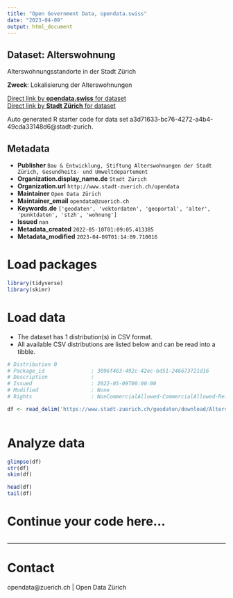 ```yaml
---
title: "Open Government Data, opendata.swiss"
date: "2023-04-09"
output: html_document
---
```


## Dataset: Alterswohnung

Alterswohnungsstandorte in der Stadt Zürich

**Zweck**: Lokalisierung der Alterswohnungen

[Direct link by **opendata.swiss** for dataset](https://opendata.swiss/de/dataset/alterswohnung1)<br>
[Direct link by **Stadt Zürich** for dataset](https://data.stadt-zuerich.ch/dataset/geo_alterswohnung)

Auto generated R starter code for data set a3d71633-bc76-4272-a4b4-49cda33148d6@stadt-zurich.

## Metadata

- **Publisher** `Bau & Entwicklung, Stiftung Alterswohnungen der Stadt Zürich, Gesundheits- und Umweltdepartement`
- **Organization.display_name.de** `Stadt Zürich`
- **Organization.url** `http://www.stadt-zuerich.ch/opendata`
- **Maintainer** `Open Data Zürich`
- **Maintainer_email** `opendata@zuerich.ch`
- **Keywords.de** `['geodaten', 'vektordaten', 'geoportal', 'alter', 'punktdaten', 'stzh', 'wohnung']`
- **Issued** `nan`
- **Metadata_created** `2022-05-10T01:09:05.413385`
- **Metadata_modified** `2023-04-09T01:14:09.710016`


# Load packages

```r

library(tidyverse)
library(skimr)

```

# Load data

-   The dataset has 1 distribution(s) in CSV format.
-   All available CSV distributions are listed below and can be read into a tibble.

```r

# Distribution 0
# Package_id               : 3096f463-492c-42ec-bd51-246673721d16
# Description              : 
# Issued                   : 2022-05-09T00:00:00
# Modified                 : None
# Rights                   : NonCommercialAllowed-CommercialAllowed-ReferenceNotRequired

df <- read_delim('https://www.stadt-zuerich.ch/geodaten/download/Alterswohnung?format=10008')



```

# Analyze data

```r

glimpse(df)
str(df)
skim(df)

head(df)
tail(df)

```

# Continue your code here...

```r

```

------------------------------------------------------------------------

# Contact

opendata@zuerich.ch | Open Data Zürich
